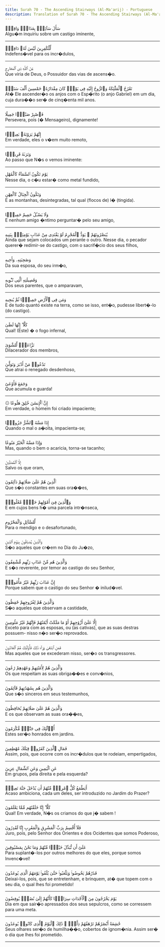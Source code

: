 ```yaml
---
title: Surah 70 - The Ascending Stairways (Al-Ma'arij) - Portuguese
description: Translation of Surah 70 - The Ascending Stairways (Al-Ma'arij) in Portuguese
---
```





<Aside type="quran" title="1">
سَأَلَ سَآئِلٌۢ بِعَذَابٍۢ وَاقِعٍۢ
</Aside>

<Aside type="reference" title="1">
Algu�m inquiriu sobre um castigo iminente,
</Aside>

---

<Aside type="quran" title="2">
لِّلْكَٰفِرِينَ لَيْسَ لَهُۥ دَافِعٌۭ
</Aside>

<Aside type="reference" title="2">
Indefens�vel para os incr�dulos,
</Aside>

---

<Aside type="quran" title="3">
مِّنَ ٱللَّهِ ذِى ٱلْمَعَارِجِ
</Aside>

<Aside type="reference" title="3">
Que viria de Deus, o Possuidor das vias de ascens�o.
</Aside>

---

<Aside type="quran" title="4">
تَعْرُجُ ٱلْمَلَٰٓئِكَةُ وَٱلرُّوحُ إِلَيْهِ فِى يَوْمٍۢ كَانَ مِقْدَارُهُۥ خَمْسِينَ أَلْفَ سَنَةٍۢ
</Aside>

<Aside type="reference" title="4">
At� Ele ascender�o os anjos com o Esp�rito (o anjo Gabriel) em um dia, cuja dura��o ser� de cinq�enta mil anos.
</Aside>

---

<Aside type="quran" title="5">
فَٱصْبِرْ صَبْرًۭا جَمِيلًا
</Aside>

<Aside type="reference" title="5">
Persevera, pois (� Mensageiro), dignamente!
</Aside>

---

<Aside type="quran" title="6">
إِنَّهُمْ يَرَوْنَهُۥ بَعِيدًۭا
</Aside>

<Aside type="reference" title="6">
Em verdade, eles o v�em muito remoto,
</Aside>

---

<Aside type="quran" title="7">
وَنَرَىٰهُ قَرِيبًۭا
</Aside>

<Aside type="reference" title="7">
Ao passo que N�s o vemos iminente:
</Aside>

---

<Aside type="quran" title="8">
يَوْمَ تَكُونُ ٱلسَّمَآءُ كَٱلْمُهْلِ
</Aside>

<Aside type="reference" title="8">
Nesse dia, o c�u estar� como metal fundido,
</Aside>

---

<Aside type="quran" title="9">
وَتَكُونُ ٱلْجِبَالُ كَٱلْعِهْنِ
</Aside>

<Aside type="reference" title="9">
E as montanhas, desintegradas, tal qual (flocos de) l� (tingida).
</Aside>

---

<Aside type="quran" title="10">
وَلَا يَسْـَٔلُ حَمِيمٌ حَمِيمًۭا
</Aside>

<Aside type="reference" title="10">
E nenhum amigo �ntimo perguntar� pelo seu amigo,
</Aside>

---

<Aside type="quran" title="11">
يُبَصَّرُونَهُمْ ۚ يَوَدُّ ٱلْمُجْرِمُ لَوْ يَفْتَدِى مِنْ عَذَابِ يَوْمِئِذٍۭ بِبَنِيهِ
</Aside>

<Aside type="reference" title="11">
Ainda que sejam colocados um perante o outro. Nesse dia, o pecador querer� redimir-se do castigo, com o sacrif�cio dos seus filhos,
</Aside>

---

<Aside type="quran" title="12">
وَصَٰحِبَتِهِۦ وَأَخِيهِ
</Aside>

<Aside type="reference" title="12">
Da sua esposa, do seu irm�o,
</Aside>

---

<Aside type="quran" title="13">
وَفَصِيلَتِهِ ٱلَّتِى تُـْٔوِيهِ
</Aside>

<Aside type="reference" title="13">
Dos seus parentes, que o amparavam,
</Aside>

---

<Aside type="quran" title="14">
وَمَن فِى ٱلْأَرْضِ جَمِيعًۭا ثُمَّ يُنجِيهِ
</Aside>

<Aside type="reference" title="14">
E de tudo quanto existe na terra, como se isso, ent�o, pudesse libert�-lo (do castigo).
</Aside>

---

<Aside type="quran" title="15">
كَلَّآ ۖ إِنَّهَا لَظَىٰ
</Aside>

<Aside type="reference" title="15">
Qual! (Este) � o fogo infernal,
</Aside>

---

<Aside type="quran" title="16">
نَزَّاعَةًۭ لِّلشَّوَىٰ
</Aside>

<Aside type="reference" title="16">
Dilacerador dos membros,
</Aside>

---

<Aside type="quran" title="17">
تَدْعُوا۟ مَنْ أَدْبَرَ وَتَوَلَّىٰ
</Aside>

<Aside type="reference" title="17">
Que atrai o renegado desdenhoso,
</Aside>

---

<Aside type="quran" title="18">
وَجَمَعَ فَأَوْعَىٰٓ
</Aside>

<Aside type="reference" title="18">
Que acumula e guarda!
</Aside>

---

<Aside type="quran" title="19">
۞ إِنَّ ٱلْإِنسَٰنَ خُلِقَ هَلُوعًا
</Aside>

<Aside type="reference" title="19">
Em verdade, o homem foi criado impaciente;
</Aside>

---

<Aside type="quran" title="20">
إِذَا مَسَّهُ ٱلشَّرُّ جَزُوعًۭا
</Aside>

<Aside type="reference" title="20">
Quando o mal o a�oita, impacienta-se;
</Aside>

---

<Aside type="quran" title="21">
وَإِذَا مَسَّهُ ٱلْخَيْرُ مَنُوعًا
</Aside>

<Aside type="reference" title="21">
Mas, quando o bem o acaricia, torna-se tacanho;
</Aside>

---

<Aside type="quran" title="22">
إِلَّا ٱلْمُصَلِّينَ
</Aside>

<Aside type="reference" title="22">
Salvo os que oram,
</Aside>

---

<Aside type="quran" title="23">
ٱلَّذِينَ هُمْ عَلَىٰ صَلَاتِهِمْ دَآئِمُونَ
</Aside>

<Aside type="reference" title="23">
Que s�o constantes em suas ora��es,
</Aside>

---

<Aside type="quran" title="24">
وَٱلَّذِينَ فِىٓ أَمْوَٰلِهِمْ حَقٌّۭ مَّعْلُومٌۭ
</Aside>

<Aside type="reference" title="24">
E em cujos bens h� uma parcela intr�nseca,
</Aside>

---

<Aside type="quran" title="25">
لِّلسَّآئِلِ وَٱلْمَحْرُومِ
</Aside>

<Aside type="reference" title="25">
Para o mendigo e o desafortunado,
</Aside>

---

<Aside type="quran" title="26">
وَٱلَّذِينَ يُصَدِّقُونَ بِيَوْمِ ٱلدِّينِ
</Aside>

<Aside type="reference" title="26">
S�o aqueles que cr�em no Dia do Ju�zo,
</Aside>

---

<Aside type="quran" title="27">
وَٱلَّذِينَ هُم مِّنْ عَذَابِ رَبِّهِم مُّشْفِقُونَ
</Aside>

<Aside type="reference" title="27">
E s�o reverente, por temor ao castigo do seu Senhor,
</Aside>

---

<Aside type="quran" title="28">
إِنَّ عَذَابَ رَبِّهِمْ غَيْرُ مَأْمُونٍۢ
</Aside>

<Aside type="reference" title="28">
Porque sabem que o castigo do seu Senhor � inilud�vel.
</Aside>

---

<Aside type="quran" title="29">
وَٱلَّذِينَ هُمْ لِفُرُوجِهِمْ حَٰفِظُونَ
</Aside>

<Aside type="reference" title="29">
S�o aqueles que observam a castidade,
</Aside>

---

<Aside type="quran" title="30">
إِلَّا عَلَىٰٓ أَزْوَٰجِهِمْ أَوْ مَا مَلَكَتْ أَيْمَٰنُهُمْ فَإِنَّهُمْ غَيْرُ مَلُومِينَ
</Aside>

<Aside type="reference" title="30">
Exceto para com as esposas, ou (as cativas), que as suas destras possuem- nisso n�o ser�o reprovados.
</Aside>

---

<Aside type="quran" title="31">
فَمَنِ ٱبْتَغَىٰ وَرَآءَ ذَٰلِكَ فَأُو۟لَٰٓئِكَ هُمُ ٱلْعَادُونَ
</Aside>

<Aside type="reference" title="31">
Mas aqueles que se excederam nisso, ser�o os transgressores.
</Aside>

---

<Aside type="quran" title="32">
وَٱلَّذِينَ هُمْ لِأَمَٰنَٰتِهِمْ وَعَهْدِهِمْ رَٰعُونَ
</Aside>

<Aside type="reference" title="32">
Os que respeitam as suas obriga��es e conv�nios,
</Aside>

---

<Aside type="quran" title="33">
وَٱلَّذِينَ هُم بِشَهَٰدَٰتِهِمْ قَآئِمُونَ
</Aside>

<Aside type="reference" title="33">
Que s�o sinceros em seus testemunhos,
</Aside>

---

<Aside type="quran" title="34">
وَٱلَّذِينَ هُمْ عَلَىٰ صَلَاتِهِمْ يُحَافِظُونَ
</Aside>

<Aside type="reference" title="34">
E os que observam as suas ora��es,
</Aside>

---

<Aside type="quran" title="35">
أُو۟لَٰٓئِكَ فِى جَنَّٰتٍۢ مُّكْرَمُونَ
</Aside>

<Aside type="reference" title="35">
Estes ser�o honrados em jardins.
</Aside>

---

<Aside type="quran" title="36">
فَمَالِ ٱلَّذِينَ كَفَرُوا۟ قِبَلَكَ مُهْطِعِينَ
</Aside>

<Aside type="reference" title="36">
Assim, pois, que ocorre com os incr�dulos que te rodeiam, empertigados,
</Aside>

---

<Aside type="quran" title="37">
عَنِ ٱلْيَمِينِ وَعَنِ ٱلشِّمَالِ عِزِينَ
</Aside>

<Aside type="reference" title="37">
Em grupos, pela direita e pela esquerda?
</Aside>

---

<Aside type="quran" title="38">
أَيَطْمَعُ كُلُّ ٱمْرِئٍۢ مِّنْهُمْ أَن يُدْخَلَ جَنَّةَ نَعِيمٍۢ
</Aside>

<Aside type="reference" title="38">
Acaso ambiciona, cada um deles, ser introduzido no Jardim do Prazer?
</Aside>

---

<Aside type="quran" title="39">
كَلَّآ ۖ إِنَّا خَلَقْنَٰهُم مِّمَّا يَعْلَمُونَ
</Aside>

<Aside type="reference" title="39">
Qual! Em verdade, N�s os criamos do que j� sabem !
</Aside>

---

<Aside type="quran" title="40">
فَلَآ أُقْسِمُ بِرَبِّ ٱلْمَشَٰرِقِ وَٱلْمَغَٰرِبِ إِنَّا لَقَٰدِرُونَ
</Aside>

<Aside type="reference" title="40">
Juro, pois, pelo Senhor dos Orientes e dos Ocidentes que somos Poderoso,
</Aside>

---

<Aside type="quran" title="41">
عَلَىٰٓ أَن نُّبَدِّلَ خَيْرًۭا مِّنْهُمْ وَمَا نَحْنُ بِمَسْبُوقِينَ
</Aside>

<Aside type="reference" title="41">
Para suplant�-los por outros melhores do que eles, porque somos Invenc�vel!
</Aside>

---

<Aside type="quran" title="42">
فَذَرْهُمْ يَخُوضُوا۟ وَيَلْعَبُوا۟ حَتَّىٰ يُلَٰقُوا۟ يَوْمَهُمُ ٱلَّذِى يُوعَدُونَ
</Aside>

<Aside type="reference" title="42">
Deixai-los, pois, que se entretenham, e brinquem, at� que topem com o seu dia, o qual lhes foi prometido!
</Aside>

---

<Aside type="quran" title="43">
يَوْمَ يَخْرُجُونَ مِنَ ٱلْأَجْدَاثِ سِرَاعًۭا كَأَنَّهُمْ إِلَىٰ نُصُبٍۢ يُوفِضُونَ
</Aside>

<Aside type="reference" title="43">
Dia em que sair�o apressados dos seus sepulcros, como se corressem para uma meta.
</Aside>

---

<Aside type="quran" title="44">
خَٰشِعَةً أَبْصَٰرُهُمْ تَرْهَقُهُمْ ذِلَّةٌۭ ۚ ذَٰلِكَ ٱلْيَوْمُ ٱلَّذِى كَانُوا۟ يُوعَدُونَ
</Aside>

<Aside type="reference" title="44">
Seus olhares ser�o de humilha��o, cobertos de ignom�nia. Assim ser� o dia que lhes foi prometido.
</Aside>

---
